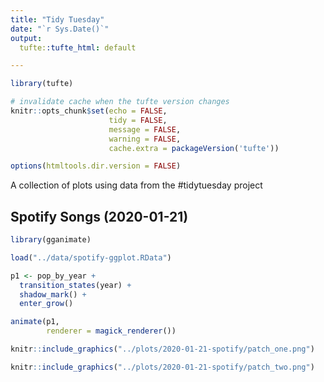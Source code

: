 ```yaml
---
title: "Tidy Tuesday"
date: "`r Sys.Date()`"
output:
  tufte::tufte_html: default

---
```


```r
library(tufte)

# invalidate cache when the tufte version changes
knitr::opts_chunk$set(echo = FALSE,
                      tidy = FALSE, 
                      message = FALSE,
                      warning = FALSE,
                      cache.extra = packageVersion('tufte'))

options(htmltools.dir.version = FALSE)
```


A collection of plots using data from the #tidytuesday project  

## Spotify Songs (2020-01-21)


```r
library(gganimate)

load("../data/spotify-ggplot.RData")

p1 <- pop_by_year +
  transition_states(year) +
  shadow_mark() +
  enter_grow()

animate(p1,
        renderer = magick_renderer())

```

```r
knitr::include_graphics("../plots/2020-01-21-spotify/patch_one.png")

```


```r
knitr::include_graphics("../plots/2020-01-21-spotify/patch_two.png")

```

